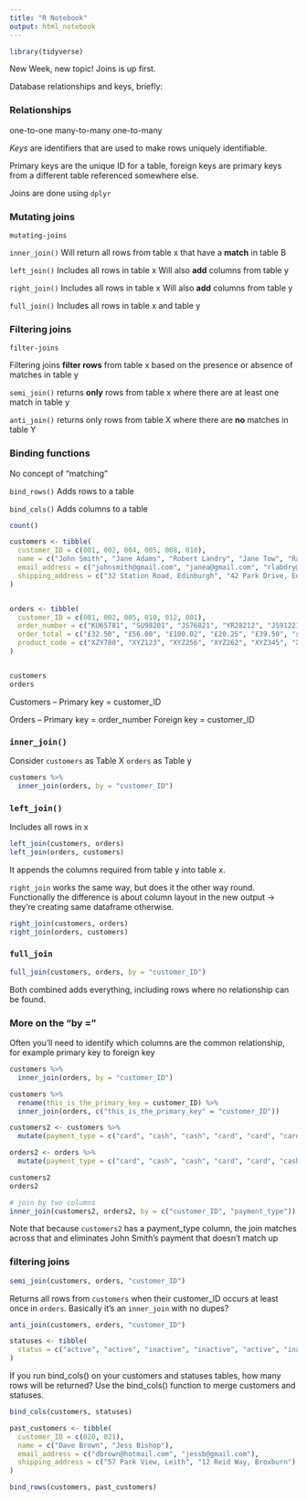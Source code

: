 ```yaml
---
title: "R Notebook"
output: html_notebook
---
```


```r
library(tidyverse)
```

New Week, new topic! Joins is up first.

Database relationships and keys, briefly:

### Relationships

one-to-one
many-to-many
one-to-many

*Keys* are identifiers that are used to make rows uniquely identifiable.

Primary keys are the unique ID for a table, foreign keys are primary keys from a different table referenced somewhere else.

Joins are done using `dplyr`

### Mutating joins

`mutating-joins`

`inner_join()`
  Will return all rows from table x that have a **match** in table B
  
`left_join()`
  Includes all rows in table x
  Will also **add** columns from table y
  
`right_join()`
  Includes all rows in table x
  Will also **add** columns from table y

`full_join()`
  Includes all rows in table x and table y

### Filtering joins

`filter-joins`

Filtering joins **filter rows** from table x based on the presence or absence of matches in table y

`semi_join()` returns **only** rows from table x where there are at least one match in table y

`anti_join()` returns only rows from table X where there are **no** matches in table Y

### Binding functions

No concept of "matching" 

`bind_rows()`
  Adds rows to a table
  
`bind_cols()`
  Adds columns to a table

```r
count()
```

```r
customers <- tibble(
  customer_ID = c(001, 002, 004, 005, 008, 010), 
  name = c("John Smith", "Jane Adams", "Robert Landry", "Jane Tow", "Raul Tann", "Hilary Joyal"),
  email_address = c("johnsmith@gmail.com", "janea@gmail.com", "rlabdry@hotmail.com", "janet89@aol.com", "paul.tann1@gmail.com", NA),
  shipping_address = c("32 Station Road, Edinburgh", "42 Park Drive, Edinburgh", NA, "10 Gardiner Rd, Edinburgh", "12 Main St, Edinburgh", " 234 Queensferry Rd, Edinburgh,")
)


orders <- tibble(
  customer_ID = c(001, 002, 005, 010, 012, 001), 
  order_number = c("KU65781", "SU98201", "JS76821", "YR28212", "JS91221","YR21873"),
  order_total = c("£32.50", "£56.00", "£100.02", "£20.25", "£39.50", "£45.00"),
  product_code = c("XZY780", "XYZ123", "XYZ256", "XYZ262", "XYZ345", "XYZ127")
)


customers
orders
```

Customers --
Primary key = customer_ID

Orders --
Primary key = order_number
Foreign key = customer_ID

### `inner_join()`

Consider    `customers` as Table X
            `orders` as Table y
            
```r
customers %>% 
  inner_join(orders, by = "customer_ID")
```

### `left_join()`

Includes all rows in x

```r
left_join(customers, orders)
left_join(orders, customers)
```

It appends the columns required from table y into table x.

`right_join` works the same way, but does it the other way round. Functionally the difference is about column layout in the new output -> they're creating same dataframe otherwise.

```r
right_join(customers, orders)
right_join(orders, customers)
```
### `full_join`

```r
full_join(customers, orders, by = "customer_ID")
```

Both combined adds everything, including rows where no relationship can be found. 

### More on the "by ="

Often you'll need to identify which columns are the common relationship, for example primary key to foreign key

```r
customers %>% 
  inner_join(orders, by = "customer_ID")

customers %>% 
  rename(this_is_the_primary_key = customer_ID) %>% 
  inner_join(orders, c("this_is_the_primary_key" = "customer_ID"))
```

```r
customers2 <- customers %>% 
  mutate(payment_type = c("card", "cash", "cash", "card", "card", "card"))

orders2 <- orders %>%
  mutate(payment_type = c("card", "cash", "cash", "card", "card", "cash"))

customers2
orders2

# join by two columns
inner_join(customers2, orders2, by = c("customer_ID", "payment_type"))
```

Note that because `customers2` has a payment_type column, the join matches across that and eliminates John Smith's payment that doesn't match up

### filtering joins

```r
semi_join(customers, orders, "customer_ID")
```

Returns all rows from `customers` when their customer_ID occurs at least once in `orders`.
Basically it's an `inner_join` with no dupes?

```r
anti_join(customers, orders, "customer_ID")
```

```r
statuses <- tibble(
  status = c("active", "active", "inactive", "inactive", "active", "inactive")
) 
```

If you run bind_cols() on your customers and statuses tables, how many rows will be returned?
Use the bind_cols() function to merge customers and statuses.

```r
bind_cols(customers, statuses)
```

```r
past_customers <- tibble(
  customer_ID = c(020, 021), 
  name = c("Dave Brown", "Jess Bishop"),
  email_address = c("dbrown@hotmail.com", "jessb@gmail.com"),
  shipping_address = c("57 Park View, Leith", "12 Reid Way, Broxburn")
)

bind_rows(customers, past_customers)
```

